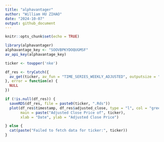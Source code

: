 ```yaml
---
title: "alphavantager"
author: "William HU ZIHAO"
date: "2024-10-07"
output: github_document
---
```


```r
knitr::opts_chunk$set(echo = TRUE)
```

```r
library(alphavantager)
alphavantage_key <- "SOOVBPKYDOQUGMSF"
av_api_key(alphavantage_key)
```

```r
ticker <- toupper('nke')
```

```r
df_res <- tryCatch({
  av_get(ticker, av_fun = "TIME_SERIES_WEEKLY_ADJUSTED", outputsize = "compact")
}, error = function(e) {
  NULL  
})
```

```r
if (!is.null(df_res)) {
  saveRDS(df_res, file = paste0(ticker, ".Rds"))
  plot(df_res$timestamp, df_res$adjusted_close, type = "l", col = "green", 
       main = paste("Adjusted Close Price of", ticker), 
       xlab = "Date", ylab = "Adjusted Close Price")

} else {
  cat(paste("Failed to fetch data for ticker:", ticker))
}

```
